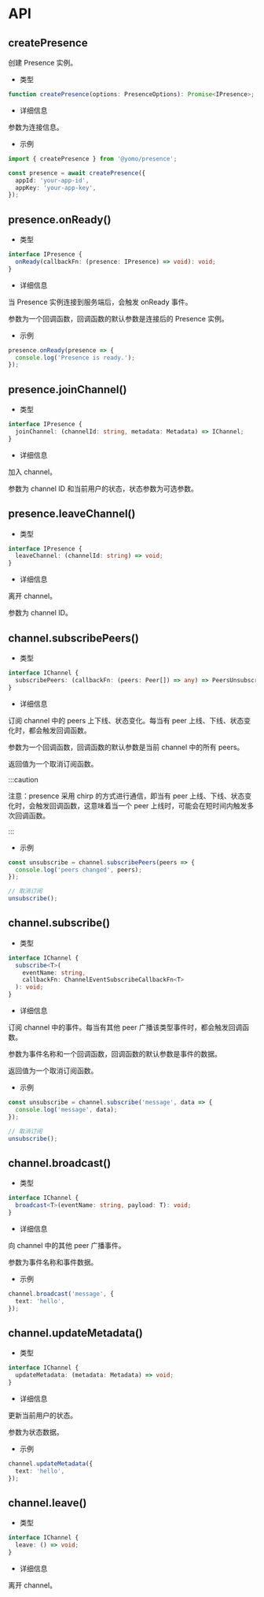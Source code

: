 # API

## createPresence

创建 Presence 实例。

- 类型

```ts
function createPresence(options: PresenceOptions): Promise<IPresence>;
```

- 详细信息

参数为连接信息。

- 示例

```ts
import { createPresence } from '@yomo/presence';

const presence = await createPresence({
  appId: 'your-app-id',
  appKey: 'your-app-key',
});
```

## presence.onReady()

- 类型

```ts
interface IPresence {
  onReady(callbackFn: (presence: IPresence) => void): void;
}
```

- 详细信息

当 Presence 实例连接到服务端后，会触发 onReady 事件。

参数为一个回调函数，回调函数的默认参数是连接后的 Presence 实例。

- 示例

```ts
presence.onReady(presence => {
  console.log('Presence is ready.');
});
```

## presence.joinChannel()

- 类型

```ts
interface IPresence {
  joinChannel: (channelId: string, metadata: Metadata) => IChannel;
}
```

- 详细信息

加入 channel。

参数为 channel ID 和当前用户的状态，状态参数为可选参数。

## presence.leaveChannel()

- 类型

```ts
interface IPresence {
  leaveChannel: (channelId: string) => void;
}
```

- 详细信息

离开 channel。

参数为 channel ID。

## channel.subscribePeers()

- 类型

```ts
interface IChannel {
  subscribePeers: (callbackFn: (peers: Peer[]) => any) => PeersUnsubscribe;
}
```

- 详细信息

订阅 channel 中的 peers 上下线、状态变化。每当有 peer 上线、下线、状态变化时，都会触发回调函数。

参数为一个回调函数，回调函数的默认参数是当前 channel 中的所有 peers。

返回值为一个取消订阅函数。

:::caution

注意：presence 采用 chirp 的方式进行通信，即当有 peer 上线、下线、状态变化时，会触发回调函数，这意味着当一个 peer 上线时，可能会在短时间内触发多次回调函数。

:::

- 示例

```ts
const unsubscribe = channel.subscribePeers(peers => {
  console.log('peers changed', peers);
});

// 取消订阅
unsubscribe();
```

## channel.subscribe()

- 类型

```ts
interface IChannel {
  subscribe<T>(
    eventName: string,
    callbackFn: ChannelEventSubscribeCallbackFn<T>
  ): void;
}
```

- 详细信息

订阅 channel 中的事件。每当有其他 peer 广播该类型事件时，都会触发回调函数。

参数为事件名称和一个回调函数，回调函数的默认参数是事件的数据。

返回值为一个取消订阅函数。

- 示例

```ts
const unsubscribe = channel.subscribe('message', data => {
  console.log('message', data);
});

// 取消订阅
unsubscribe();
```

## channel.broadcast()

- 类型

```ts
interface IChannel {
  broadcast<T>(eventName: string, payload: T): void;
}
```

- 详细信息

向 channel 中的其他 peer 广播事件。

参数为事件名称和事件数据。

- 示例

```ts
channel.broadcast('message', {
  text: 'hello',
});
```

## channel.updateMetadata()

- 类型

```ts
interface IChannel {
  updateMetadata: (metadata: Metadata) => void;
}
```

- 详细信息

更新当前用户的状态。

参数为状态数据。

- 示例

```ts
channel.updateMetadata({
  text: 'hello',
});
```

## channel.leave()

- 类型

```ts
interface IChannel {
  leave: () => void;
}
```

- 详细信息

离开 channel。
